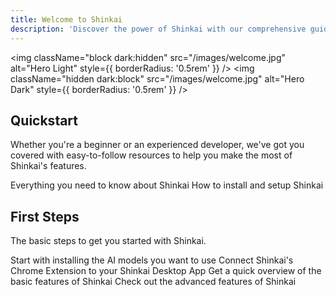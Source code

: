 ```yaml
---
title: Welcome to Shinkai
description: 'Discover the power of Shinkai with our comprehensive guides'
---
```


<img
  className="block dark:hidden"
  src="/images/welcome.jpg"
  alt="Hero Light"
  style={{ borderRadius: '0.5rem' }}
/>
<img
  className="hidden dark:block"
  src="/images/welcome.jpg"
  alt="Hero Dark"
  style={{ borderRadius: '0.5rem' }}
/>


## Quickstart

Whether you're a beginner or an experienced developer, we've got you covered with easy-to-follow resources to help you make the most of Shinkai's features.

<CardGroup cols={2}>
  <Card
    title="What is Shinkai?"
    icon="circle-question"
    href="/what-is-Shinkai"
  >
    Everything you need to know about Shinkai
  </Card>
  <Card
    title="Installation and Setup Guide"
    icon="wrench"
    href="/quickstart"
  >
    How to install and setup Shinkai
  </Card>
</CardGroup>

## First Steps

The basic steps to get you started with Shinkai.

<CardGroup cols={2}>
  <Card
    title="Installing AI Models"
    icon="robot"
    href="/quickstart#setting-up-shinkai"
  >
    Start with installing the AI models you want to use
  </Card>
  <Card
    title="Connecting Visor to Shinkai Desktop"
    icon="plug"
    href="/quickstart#connecting-shinkai-visor-to-your-desktop-app"
  >
    Connect Shinkai's Chrome Extension to your Shinkai Desktop App
  </Card>
  <Card
    title="Basic Features"
    icon="star"
    href="/first-steps"
  >
    Get a quick overview of the basic features of Shinkai
  </Card>
  <Card
    title="Advanced Features"
    icon="toolbox"
    href="https://mintlify.com/customers"
  >
    Check out the advanced features of Shinkai
  </Card>
</CardGroup>
